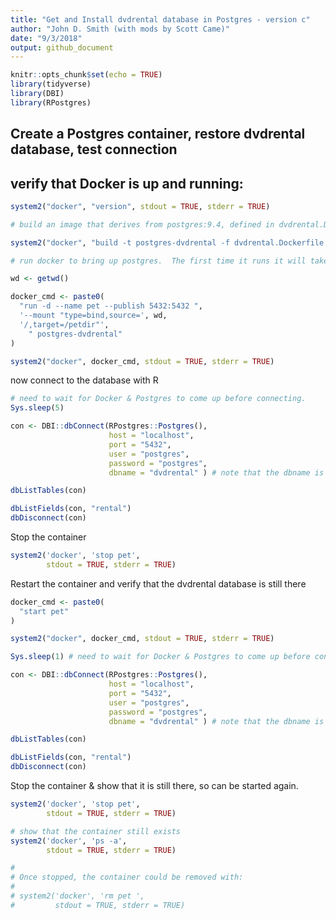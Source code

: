 ```yaml
---
title: "Get and Install dvdrental database in Postgres - version c"
author: "John D. Smith (with mods by Scott Came)"
date: "9/3/2018"
output: github_document
---
```

```r
knitr::opts_chunk$set(echo = TRUE)
library(tidyverse)
library(DBI)
library(RPostgres)
```
## Create a Postgres container, restore dvdrental database, test connection

## verify that Docker is up and running:
```r

system2("docker", "version", stdout = TRUE, stderr = TRUE)

# build an image that derives from postgres:9.4, defined in dvdrental.Dockerfile, that is set up to restore and load the dvdrental db on startup

system2("docker", "build -t postgres-dvdrental -f dvdrental.Dockerfile .", stdout = TRUE, stderr = TRUE)

# run docker to bring up postgres.  The first time it runs it will take a minute to create the Postgres environment.

wd <- getwd()

docker_cmd <- paste0(
  "run -d --name pet --publish 5432:5432 ",
  '--mount "type=bind,source=', wd,
  '/,target=/petdir"',
    " postgres-dvdrental"
)

system2("docker", docker_cmd, stdout = TRUE, stderr = TRUE)

```
now connect to the database with R
```r
# need to wait for Docker & Postgres to come up before connecting.
Sys.sleep(5) 

con <- DBI::dbConnect(RPostgres::Postgres(),
                      host = "localhost",
                      port = "5432",
                      user = "postgres",
                      password = "postgres",
                      dbname = "dvdrental" ) # note that the dbname is specified

dbListTables(con)

dbListFields(con, "rental")
dbDisconnect(con)
```
Stop the container
```r
system2('docker', 'stop pet',
        stdout = TRUE, stderr = TRUE)
```
Restart the container and verify that the dvdrental database is still there
```r
docker_cmd <- paste0(
  "start pet"
)

system2("docker", docker_cmd, stdout = TRUE, stderr = TRUE)

Sys.sleep(1) # need to wait for Docker & Postgres to come up before connecting.

con <- DBI::dbConnect(RPostgres::Postgres(),
                      host = "localhost",
                      port = "5432",
                      user = "postgres",
                      password = "postgres",
                      dbname = "dvdrental" ) # note that the dbname is specified

dbListTables(con)

dbListFields(con, "rental")
dbDisconnect(con)

```

Stop the container & show that it is still there, so can be started again.
```r
system2('docker', 'stop pet',
        stdout = TRUE, stderr = TRUE)

# show that the container still exists
system2('docker', 'ps -a',
        stdout = TRUE, stderr = TRUE)

#
# Once stopped, the container could be removed with:
#
# system2('docker', 'rm pet ',
#         stdout = TRUE, stderr = TRUE)

```
